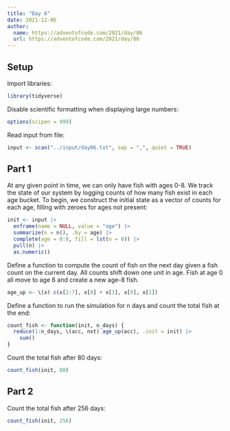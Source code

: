 ```yaml
---
title: "Day 6"
date: 2021-12-06
author:
  name: https://adventofcode.com/2021/day/06
  url: https://adventofcode.com/2021/day/06
---
```


## Setup

Import libraries:

```r

library(tidyverse)

```

Disable scientific formatting when displaying large numbers:

```r

options(scipen = 999)

```


Read input from file:

```r

input <- scan("../input/day06.txt", sep = ",", quiet = TRUE)

```

## Part 1

At any given point in time, we can only have fish with ages 0-8. We track the state of our system by logging counts of how many fish exist in each age bucket. To begin, we construct the initial state as a vector of counts for each age, filling with zeroes for ages not present:

```r

init <- input |> 
  enframe(name = NULL, value = "age") |> 
  summarize(n = n(), .by = age) |> 
  complete(age = 0:8, fill = lst(n = 0)) |> 
  pull(n) |> 
  as.numeric()

```

Define a function to compute the count of fish on the next day given a fish count on the current day. All counts shift down one unit in age. Fish at age 0 all move to age 6 and create a new age-8 fish. 

```r

age_up <- \(x) c(x[2:7], x[8] + x[1], x[9], x[1])

```

Define a function to run the simulation for n days and count the total fish at the end:

```r

count_fish <- function(init, n_days) {
  reduce(1:n_days, \(acc, nxt) age_up(acc), .init = init) |> 
    sum()
}

```

Count the total fish after 80 days:

```r

count_fish(init, 80)

```

## Part 2

Count the total fish after 256 days:

```r

count_fish(init, 256)

```


